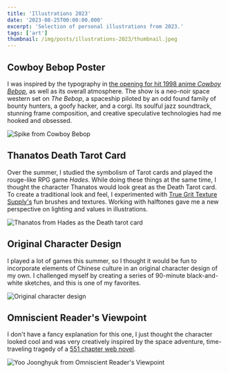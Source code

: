 ```yaml
---
title: 'Illustrations 2023'
date: '2023-08-25T00:00:00.000'
excerpt: 'Selection of personal illustrations from 2023.'
tags: ['art']
thumbnail: /img/posts/illustrations-2023/thumbnail.jpeg
---
```


## Cowboy Bebop Poster

I was inspired by the typography in
[the opening for hit 1998 anime _Cowboy Bebop_](https://www.youtube.com/watch?v=vyyrv7qNAfY),
as well as its overall atmosphere. The show is a neo-noir space western set on
_The Bebop_, a spaceship piloted by an odd found family of bounty hunters, a
goofy hacker, and a corgi. Its soulful jazz soundtrack, stunning frame
composition, and creative speculative technologies had me hooked and obsessed.

![Spike from Cowboy Bebop](/img/posts/illustrations-2023/1.jpeg)

## Thanatos Death Tarot Card

Over the summer, I studied the symbolism of Tarot cards and played the
rouge-like RPG game _Hades_. While doing these things at the same time, I
thought the character Thanatos would look great as the Death Tarot card. To
create a traditional look and feel, I experimented with
[True Grit Texture Supply's](https://www.truegrittexturesupply.com/) fun brushes
and textures. Working with halftones gave me a new perspective on lighting and
values in illustrations.

![Thanatos from Hades as the Death tarot card](/img/posts/illustrations-2023/2.jpeg)

## Original Character Design

I played a lot of games this summer, so I thought it would be fun to incorporate
elements of Chinese culture in an original character design of my own. I
challenged myself by creating a series of 90-minute black-and-white sketches,
and this is one of my favorites.

![Original character design](/img/posts/illustrations-2023/3.jpeg)

## Omniscient Reader's Viewpoint

I don't have a fancy explanation for this one, I just thought the character
looked cool and was very creatively inspired by the space adventure,
time-traveling tragedy of a
[551 chapter web novel](https://www.goodreads.com/book/show/43802732-omniscient-reader-s-viewpoint-vol-1).

![Yoo Joonghyuk from Omniscient Reader's Viewpoint](/img/posts/illustrations-2023/5.jpeg)
